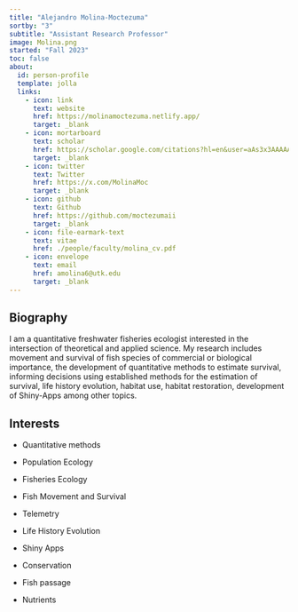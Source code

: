 ```yaml
---
title: "Alejandro Molina-Moctezuma"
sortby: "3"
subtitle: "Assistant Research Professor"
image: Molina.png
started: "Fall 2023"
toc: false
about:
  id: person-profile
  template: jolla
  links:
    - icon: link
      text: website
      href: https://molinamoctezuma.netlify.app/
      target: _blank
    - icon: mortarboard
      text: scholar
      href: https://scholar.google.com/citations?hl=en&user=aAs3x3AAAAAJ
      target: _blank
    - icon: twitter
      text: Twitter
      href: https://x.com/MolinaMoc
      target: _blank
    - icon: github
      text: Github
      href: https://github.com/moctezumaii
      target: _blank
    - icon: file-earmark-text
      text: vitae
      href: ./people/faculty/molina_cv.pdf
    - icon: envelope
      text: email
      href: amolina6@utk.edu
      target: _blank
---
```


::: {#person-profile}
:::

## Biography

I am a quantitative freshwater fisheries ecologist interested in the intersection of theoretical and applied science. My research includes movement and survival of fish species of commercial or biological importance, the development of quantitative methods to estimate survival, informing decisions using established methods for the estimation of survival, life history evolution, habitat use, habitat restoration, development of Shiny-Apps among other topics.

## Interests

-   Quantitative methods

-   Population Ecology

-   Fisheries Ecology

-   Fish Movement and Survival

-   Telemetry

-   Life History Evolution

-   Shiny Apps

-   Conservation

-   Fish passage

-   Nutrients
